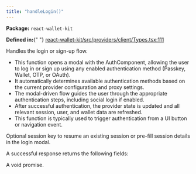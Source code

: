```yaml
---
title: "handleLogin()"
---
```



<p>
  <strong>Package:</strong> <code>react-wallet-kit</code>
</p>

<p>
  <strong>Defined in:</strong>{" "}
  <a href="https://github.com/tkhq/sdk/blob/main/packages/react-wallet-kit/src/providers/client/Types.tsx#L111">
    react-wallet-kit/src/providers/client/Types.tsx:111
  </a>
</p>

<H3Bordered text="Overview" />

Handles the login or sign-up flow.

<ul>
  <li>
    This function opens a modal with the AuthComponent, allowing the user to log
    in or sign up using any enabled authentication method (Passkey, Wallet, OTP,
    or OAuth).
  </li>
  <li>
    It automatically determines available authentication methods based on the
    current provider configuration and proxy settings.
  </li>
  <li>
    The modal-driven flow guides the user through the appropriate authentication
    steps, including social login if enabled.
  </li>
  <li>
    After successful authentication, the provider state is updated and all
    relevant session, user, and wallet data are refreshed.
  </li>
  <li>
    This function is typically used to trigger authentication from a UI button
    or navigation event.
  </li>
</ul>

<H3Bordered text="Parameters" />

<ParamField body="params" type="object" required={false} path="params">
  <Expandable title="params details">
    <NestedParam
      parentKey="params"
      childKey="sessionKey"
      type="string"
      required={false}
    >
      Optional session key to resume an existing session or pre-fill session
      details in the login modal.
    </NestedParam>
  </Expandable>
</ParamField>

<H3Bordered text="Response" />A successful response returns the following
fields:

<ResponseField name="returns" type="void" required={true}>
  A void promise.
</ResponseField>
